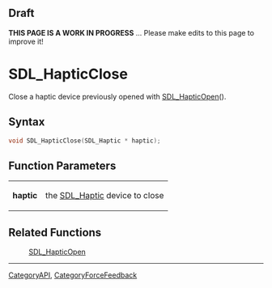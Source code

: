 
== Draft ==


'''THIS PAGE IS A WORK IN PROGRESS''' ... Please make edits to this page to improve it!


= SDL_HapticClose =

Close a haptic device previously opened with [[SDL_HapticOpen]]().

== Syntax ==

<syntaxhighlight lang='c'>
void SDL_HapticClose(SDL_Haptic * haptic);
</syntaxhighlight>

== Function Parameters ==

{|
|'''haptic'''
|the [[SDL_Haptic]] device to close
|}

== Related Functions ==

:[[SDL_HapticOpen]]

----
[[CategoryAPI]], [[CategoryForceFeedback]]


